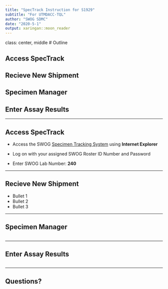 ```yaml
---
title: "SpecTrack Instruction for S1929"
subtitle: "For UTMDACC-TQL"
author: "SWOG SDMC"
date: "2020-5-1"
output: xaringan::moon_reader
---
```


class: center, middle 
# Outline

## Access SpecTrack
## Recieve New Shipment
## Specimen Manager
## Enter Assay Results

---

## Access SpecTrack

- Access the SWOG [Specimen Tracking System](https://crawb.crab.org/SpecTrack/Logon.aspx) using **Internet Explorer**

- Log on with your assigned SWOG Roster ID Number and Password

- Enter SWOG Lab Number: **240**

---

## Recieve New Shipment

- Bullet 1
- Bullet 2
- Bullet 3

---

## Specimen Manager

```r

```

---

## Enter Assay Results

```r

```

---

## Questions?
